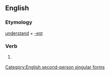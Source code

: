 ==English==

===Etymology===
[[understand]] + [[-est]]

===Verb===
{{infl|en|verb form}}

# {{archaic}} {{form of|Second-person singular simple present form of|understand}}

[[Category:English second-person singular forms]]
